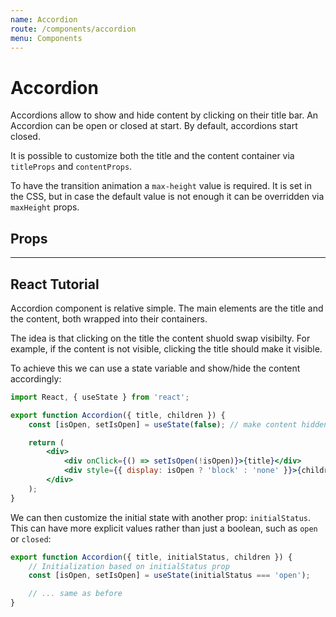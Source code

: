 ```yaml
---
name: Accordion
route: /components/accordion
menu: Components
---
```




# Accordion

Accordions allow to show and hide content by clicking on their title bar.
An Accordion can be open or closed at start.
By default, accordions start closed.

It is possible to customize both the title and the content container via `titleProps` and `contentProps`.

To have the transition animation a `max-height` value is required.
It is set in the CSS, but in case the default value is not enough it can be overridden via `maxHeight` props.

<Playground>
    <Accordion title="Accordion title">
        <div style={{ padding: 20 }}>
            <Lorem />
        </div>
    </Accordion>
</Playground>

## Props

<Props of={Accordion} />

---

## React Tutorial

Accordion component is relative simple.
The main elements are the title and the content, both wrapped into their containers.

The idea is that clicking on the title the content shuold swap visibilty.
For example, if the content is not visible, clicking the title should make it visible.

To achieve this we can use a state variable and show/hide the content accordingly:

```jsx
import React, { useState } from 'react';

export function Accordion({ title, children }) {
    const [isOpen, setIsOpen] = useState(false); // make content hidden by default

    return (
        <div>
            <div onClick={() => setIsOpen(!isOpen)}>{title}</div>
            <div style={{ display: isOpen ? 'block' : 'none' }}>{children}</div>
        </div>
    );
}
```

We can then customize the initial state with another prop: `initialStatus`.
This can have more explicit values rather than just a boolean, such as `open` or `closed`:

```jsx
export function Accordion({ title, initialStatus, children }) {
    // Initialization based on initialStatus prop
    const [isOpen, setIsOpen] = useState(initialStatus === 'open');

    // ... same as before
}
```
